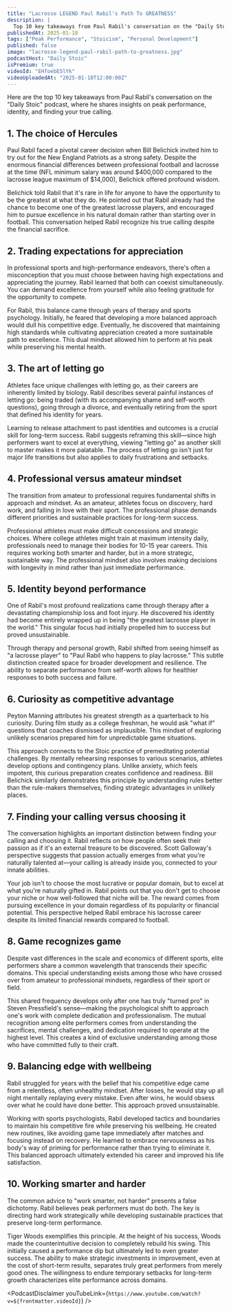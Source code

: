 ```yaml
---
title: "Lacrosse LEGEND Paul Rabil's Path To GREATNESS"
description: |
  Top 10 key takeaways from Paul Rabil's conversation on the "Daily Stoic" podcast, where he shares insights on peak performance, identity, and finding your true calling.
publishedAt: 2025-01-18
tags: ["Peak Performance", "Stoicism", "Personal Development"]
published: false
image: "lacrosse-legend-paul-rabil-path-to-greatness.jpg"
podcastHost: "Daily Stoic"
isPremium: true
videoId: "EHfoebE5lYk"
videoUploadedAt: "2025-01-18T12:00:00Z"
---
```



<PodcastSummaryPageLayout frontmatter={frontmatter}>
Here are the top 10 key takeaways from Paul Rabil's conversation on the "Daily Stoic" podcast, where he shares insights on peak performance, identity, and finding your true calling.

## 1. The choice of Hercules

Paul Rabil faced a pivotal career decision when Bill Belichick invited him to try out for the New England Patriots as a strong safety. Despite the enormous financial differences between professional football and lacrosse at the time (NFL minimum salary was around $400,000 compared to the lacrosse league maximum of $14,000), Belichick offered profound wisdom.

Belichick told Rabil that it's rare in life for anyone to have the opportunity to be the greatest at what they do. He pointed out that Rabil already had the chance to become one of the greatest lacrosse players, and encouraged him to pursue excellence in his natural domain rather than starting over in football. This conversation helped Rabil recognize his true calling despite the financial sacrifice.

## 2. Trading expectations for appreciation

In professional sports and high-performance endeavors, there's often a misconception that you must choose between having high expectations and appreciating the journey. Rabil learned that both can coexist simultaneously. You can demand excellence from yourself while also feeling gratitude for the opportunity to compete.

For Rabil, this balance came through years of therapy and sports psychology. Initially, he feared that developing a more balanced approach would dull his competitive edge. Eventually, he discovered that maintaining high standards while cultivating appreciation created a more sustainable path to excellence. This dual mindset allowed him to perform at his peak while preserving his mental health.

## 3. The art of letting go

Athletes face unique challenges with letting go, as their careers are inherently limited by biology. Rabil describes several painful instances of letting go: being traded (with its accompanying shame and self-worth questions), going through a divorce, and eventually retiring from the sport that defined his identity for years.

Learning to release attachment to past identities and outcomes is a crucial skill for long-term success. Rabil suggests reframing this skill—since high performers want to excel at everything, viewing "letting go" as another skill to master makes it more palatable. The process of letting go isn't just for major life transitions but also applies to daily frustrations and setbacks.

## 4. Professional versus amateur mindset

The transition from amateur to professional requires fundamental shifts in approach and mindset. As an amateur, athletes focus on discovery, hard work, and falling in love with their sport. The professional phase demands different priorities and sustainable practices for long-term success.

Professional athletes must make difficult concessions and strategic choices. Where college athletes might train at maximum intensity daily, professionals need to manage their bodies for 10-15 year careers. This requires working both smarter and harder, but in a more strategic, sustainable way. The professional mindset also involves making decisions with longevity in mind rather than just immediate performance.

## 5. Identity beyond performance

One of Rabil's most profound realizations came through therapy after a devastating championship loss and foot injury. He discovered his identity had become entirely wrapped up in being "the greatest lacrosse player in the world." This singular focus had initially propelled him to success but proved unsustainable.

Through therapy and personal growth, Rabil shifted from seeing himself as "a lacrosse player" to "Paul Rabil who happens to play lacrosse." This subtle distinction created space for broader development and resilience. The ability to separate performance from self-worth allows for healthier responses to both success and failure.

## 6. Curiosity as competitive advantage

Peyton Manning attributes his greatest strength as a quarterback to his curiosity. During film study as a college freshman, he would ask "what if" questions that coaches dismissed as implausible. This mindset of exploring unlikely scenarios prepared him for unpredictable game situations.

This approach connects to the Stoic practice of premeditating potential challenges. By mentally rehearsing responses to various scenarios, athletes develop options and contingency plans. Unlike anxiety, which feels impotent, this curious preparation creates confidence and readiness. Bill Belichick similarly demonstrates this principle by understanding rules better than the rule-makers themselves, finding strategic advantages in unlikely places.

## 7. Finding your calling versus choosing it

The conversation highlights an important distinction between finding your calling and choosing it. Rabil reflects on how people often seek their passion as if it's an external treasure to be discovered. Scott Galloway's perspective suggests that passion actually emerges from what you're naturally talented at—your calling is already inside you, connected to your innate abilities.

Your job isn't to choose the most lucrative or popular domain, but to excel at what you're naturally gifted in. Rabil points out that you don't get to choose your niche or how well-followed that niche will be. The reward comes from pursuing excellence in your domain regardless of its popularity or financial potential. This perspective helped Rabil embrace his lacrosse career despite its limited financial rewards compared to football.

## 8. Game recognizes game

Despite vast differences in the scale and economics of different sports, elite performers share a common wavelength that transcends their specific domains. This special understanding exists among those who have crossed over from amateur to professional mindsets, regardless of their sport or field.

This shared frequency develops only after one has truly "turned pro" in Steven Pressfield's sense—making the psychological shift to approach one's work with complete dedication and professionalism. The mutual recognition among elite performers comes from understanding the sacrifices, mental challenges, and dedication required to operate at the highest level. This creates a kind of exclusive understanding among those who have committed fully to their craft.

## 9. Balancing edge with wellbeing

Rabil struggled for years with the belief that his competitive edge came from a relentless, often unhealthy mindset. After losses, he would stay up all night mentally replaying every mistake. Even after wins, he would obsess over what he could have done better. This approach proved unsustainable.

Working with sports psychologists, Rabil developed tactics and boundaries to maintain his competitive fire while preserving his wellbeing. He created new routines, like avoiding game tape immediately after matches and focusing instead on recovery. He learned to embrace nervousness as his body's way of priming for performance rather than trying to eliminate it. This balanced approach ultimately extended his career and improved his life satisfaction.

## 10. Working smarter and harder

The common advice to "work smarter, not harder" presents a false dichotomy. Rabil believes peak performers must do both. The key is directing hard work strategically while developing sustainable practices that preserve long-term performance.

Tiger Woods exemplifies this principle. At the height of his success, Woods made the counterintuitive decision to completely rebuild his swing. This initially caused a performance dip but ultimately led to even greater success. The ability to make strategic investments in improvement, even at the cost of short-term results, separates truly great performers from merely good ones. The willingness to endure temporary setbacks for long-term growth characterizes elite performance across domains.

<PodcastDisclaimer
  youTubeLink={`https://www.youtube.com/watch?v=${frontmatter.videoId}`}
/>

</PodcastSummaryPageLayout>

